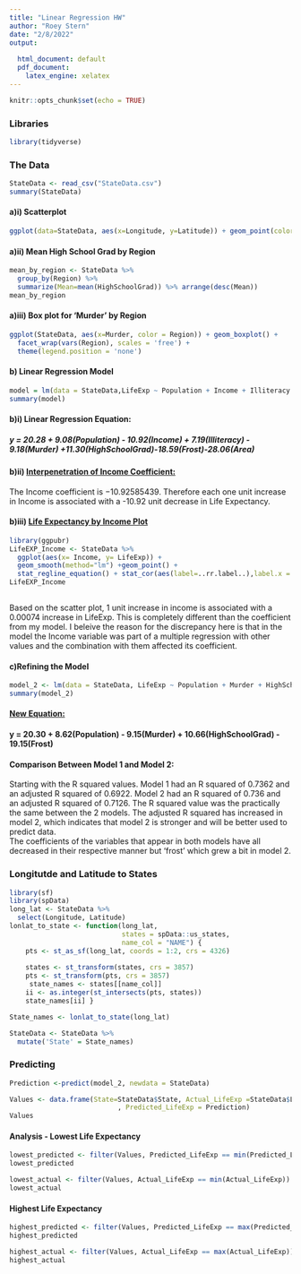 ```yaml
---
title: "Linear Regression HW"
author: "Roey Stern"
date: "2/8/2022"
output:
  
  html_document: default
  pdf_document: 
    latex_engine: xelatex
---
```


```r
knitr::opts_chunk$set(echo = TRUE)
```
### Libraries
```r
library(tidyverse)
```

### The Data
```r
StateData <- read_csv("StateData.csv")
summary(StateData)
```
#### a)i) Scatterplot
```r
ggplot(data=StateData, aes(x=Longitude, y=Latitude)) + geom_point(color= "Blue") 
```
#### a)ii) Mean High School Grad by Region
```r
mean_by_region <- StateData %>%
  group_by(Region) %>%
  summarize(Mean=mean(HighSchoolGrad)) %>% arrange(desc(Mean))
mean_by_region

```
#### a)iii) Box plot for 'Murder' by Region
```r
ggplot(StateData, aes(x=Murder, color = Region)) + geom_boxplot() +
  facet_wrap(vars(Region), scales = 'free') +
  theme(legend.position = 'none')
```

#### b) Linear Regression Model

```r
model = lm(data = StateData,LifeExp ~ Population + Income + Illiteracy + Murder + HighSchoolGrad + Frost + Area) 
summary(model)
```
#### b)i) Linear Regression Equation:

##### y = 20.28 + 9.08(Population) - 10.92(Income) + 7.19(Illiteracy) - 9.18(Murder) +11.30(HighSchoolGrad)-18.59(Frost)-28.06(Area)  
#### b)ii) <u>Interpenetration of Income Coefficient:</u>  
The Income coefficient is −10.92585439. Therefore each one unit increase in Income is associated with a -10.92 unit decrease in Life Expectancy.   

#### b)iii) <u>Life Expectancy by Income Plot</u>
```r
library(ggpubr)
LifeEXP_Income <- StateData %>%
  ggplot(aes(x= Income, y= LifeExp)) + 
  geom_smooth(method="lm") +geom_point() +
  stat_regline_equation() + stat_cor(aes(label=..rr.label..),label.x = 3100 , label.y = 73)
LifeEXP_Income
         
```
  
Based on the scatter plot, 1 unit increase in income is associated with a 0.00074 increase in LifeExp. This is completely different than the coefficient from my model. I beleive the reason for the discrepancy here is that in the model the Income variable was part of a multiple regression with other values and the combination with them affected its coefficient.  
  
#### c)Refining the Model
```r
model_2 <- lm(data = StateData, LifeExp ~ Population + Murder + HighSchoolGrad + Frost)
summary(model_2)
```
#### <u>New Equation:</u>

#### y = 20.30 + 8.62(Population) - 9.15(Murder) + 10.66(HighSchoolGrad) - 19.15(Frost) 
  
#### Comparison Between Model 1 and Model 2:
Starting with the R squared values. Model 1 had an R squared of 0.7362 and an adjusted R squared of 0.6922. Model 2 had an R squared of 0.736 and an adjusted R squared of 0.7126. The R squared value was the practically the same between the 2 models. The adjusted R squared has increased in model 2, which indicates that model 2 is stronger and will be better used to predict data.  
The coefficients of the variables that appear in both models have all decreased in their respective manner but 'frost' which grew a bit in model 2. 

### Longitutde and Latitude to States
```r
library(sf)
library(spData)
long_lat <- StateData %>%
  select(Longitude, Latitude)
lonlat_to_state <- function(long_lat,
                            states = spData::us_states,
                            name_col = "NAME") {
    pts <- st_as_sf(long_lat, coords = 1:2, crs = 4326)
    
    states <- st_transform(states, crs = 3857)
    pts <- st_transform(pts, crs = 3857)
     state_names <- states[[name_col]]
    ii <- as.integer(st_intersects(pts, states))
    state_names[ii] }

State_names <- lonlat_to_state(long_lat)

StateData <- StateData %>%
  mutate('State' = State_names) 
```
### Predicting
```r
Prediction <-predict(model_2, newdata = StateData)

Values <- data.frame(State=StateData$State, Actual_LifeExp =StateData$LifeExp
                           , Predicted_LifeExp = Prediction)
Values

```
#### Analysis - Lowest Life Expectancy
```r
lowest_predicted <- filter(Values, Predicted_LifeExp == min(Predicted_LifeExp))
lowest_predicted

lowest_actual <- filter(Values, Actual_LifeExp == min(Actual_LifeExp))
lowest_actual
```
#### Highest Life Expectancy
```r
highest_predicted <- filter(Values, Predicted_LifeExp == max(Predicted_LifeExp))
highest_predicted

highest_actual <- filter(Values, Actual_LifeExp == max(Actual_LifeExp))
highest_actual
```


